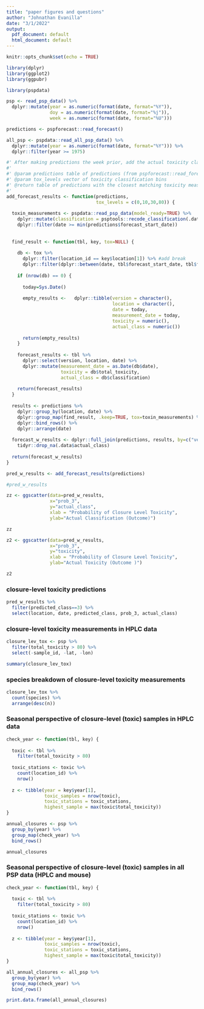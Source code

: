 ```yaml
---
title: "paper figures and questions"
author: "Johnathan Evanilla"
date: "3/1/2022"
output:
  pdf_document: default
  html_document: default
---
```


```r
knitr::opts_chunk$set(echo = TRUE)
```


```r
library(dplyr)
library(ggplot2)
library(ggpubr)

library(pspdata)
```

```r
psp <- read_psp_data() %>% 
  dplyr::mutate(year = as.numeric(format(date, format="%Y")),
                doy = as.numeric(format(date, format="%j")),
                week = as.numeric(format(date, format="%U")))

predictions <- pspforecast::read_forecast()

all_psp <- pspdata::read_all_psp_data() %>% 
  dplyr::mutate(year = as.numeric(format(date, format="%Y"))) %>% 
  dplyr::filter(year >= 1975)
```


```r
#' After making predictions the week prior, add the actual toxicity classification to assess
#' 
#' @param predictions table of predictions (from pspforecast::read_forecast())
#' @param tox_levels vector of toxicity classification bins
#' @return table of predictions with the closest matching toxicity measurement
#' 
add_forecast_results <- function(predictions, 
                                 tox_levels = c(0,10,30,80)) {
  
  toxin_measurements <- pspdata::read_psp_data(model_ready=TRUE) %>% 
    dplyr::mutate(classification = psptools::recode_classification(.data$total_toxicity, tox_levels)) %>% 
    dplyr::filter(date >= min(predictions$forecast_start_date))
  
  
  find_result <- function(tbl, key, tox=NULL) {
    
    db <- tox %>% 
      dplyr::filter(location_id == key$location[1]) %>% #add break
      dplyr::filter(dplyr::between(date, tbl$forecast_start_date, tbl$forecast_end_date))
    
    if (nrow(db) == 0) {
      
      today=Sys.Date()
      
      empty_results <-   dplyr::tibble(version = character(),
                                       location = character(),
                                       date = today,
                                       measurement_date = today,
                                       toxicity = numeric(),
                                       actual_class = numeric())
      
      return(empty_results)
    }
    
    forecast_results <- tbl %>% 
      dplyr::select(version, location, date) %>% 
      dplyr::mutate(measurement_date = as.Date(db$date),
                    toxicity = db$total_toxicity,
                    actual_class = db$classification)
    
    return(forecast_results)
  }
  
  results <- predictions %>%
    dplyr::group_by(location, date) %>% 
    dplyr::group_map(find_result, .keep=TRUE, tox=toxin_measurements) %>% 
    dplyr::bind_rows() %>% 
    dplyr::arrange(date)
  
  forecast_w_results <- dplyr::full_join(predictions, results, by=c("version", "location", "date")) %>% 
    tidyr::drop_na(.data$actual_class)
  
  return(forecast_w_results)
}

```



```r
pred_w_results <- add_forecast_results(predictions)

#pred_w_results
```


```r
zz <- ggscatter(data=pred_w_results,
                x="prob_3",
                y="actual_class",
                xlab = "Probability of Closure Level Toxicity",
                ylab="Actual Classification (Outcome)")

zz
```
\newpage

```r
z2 <- ggscatter(data=pred_w_results,
                x="prob_3",
                y="toxicity",
                xlab = "Probability of Closure Level Toxicity",
                ylab="Actual Toxicity (Outcome )")

z2

```


\newpage

### closure-level toxicity predictions

```r
pred_w_results %>% 
  filter(predicted_class==3) %>% 
  select(location, date, predicted_class, prob_3, actual_class)
```

\newpage

### closure-level toxicity measurements in HPLC data

```r
closure_lev_tox <- psp %>% 
  filter(total_toxicity > 80) %>% 
  select(-sample_id, -lat, -lon)

summary(closure_lev_tox)
```

\newpage

### species breakdown of closure-level toxicity measurements
```r
closure_lev_tox %>% 
  count(species) %>% 
  arrange(desc(n))
```

\newpage

### Seasonal perspective of closure-level (toxic) samples in HPLC data

```r

check_year <- function(tbl, key) {
  
  toxic <- tbl %>% 
    filter(total_toxicity > 80)
  
  toxic_stations <- toxic %>% 
    count(location_id) %>% 
    nrow()
  
  z <- tibble(year = key$year[1],
              toxic_samples = nrow(toxic),
              toxic_stations = toxic_stations,
              highest_sample = max(toxic$total_toxicity))
}

annual_closures <- psp %>% 
  group_by(year) %>% 
  group_map(check_year) %>% 
  bind_rows()

annual_closures
```

\newpage

### Seasonal perspective of closure-level (toxic) samples in all PSP data (HPLC and mouse)

```r
check_year <- function(tbl, key) {
  
  toxic <- tbl %>% 
    filter(total_toxicity > 80)
  
  toxic_stations <- toxic %>% 
    count(location_id) %>% 
    nrow()
  
  z <- tibble(year = key$year[1],
              toxic_samples = nrow(toxic),
              toxic_stations = toxic_stations,
              highest_sample = max(toxic$total_toxicity))
}

all_annual_closures <- all_psp %>% 
  group_by(year) %>% 
  group_map(check_year) %>% 
  bind_rows()

print.data.frame(all_annual_closures)
```

